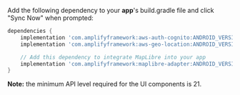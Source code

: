 Add the following dependency to your **app**'s build.gradle file and click "Sync Now" when prompted:

```groovy
dependencies {
    implementation 'com.amplifyframework:aws-auth-cognito:ANDROID_VERSION'
    implementation 'com.amplifyframework:aws-geo-location:ANDROID_VERSION'

    // Add this dependency to integrate MapLibre into your app
    implementation 'com.amplifyframework:maplibre-adapter:ANDROID_VERSION'
}
```

<Callout>

**Note:** the minimum API level required for the UI components is 21.

</Callout>
